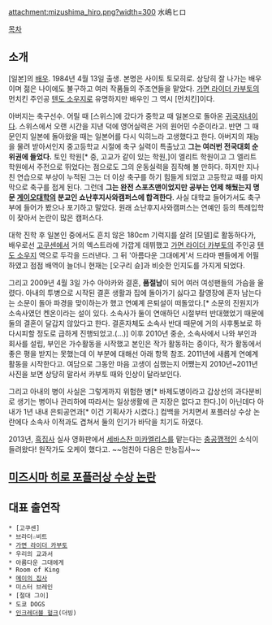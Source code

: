 attachment:mizushima_hiro.png?width=300
水嶋ヒロ

[[목차]]
== 소개 ==
[일본]의 [[배우]]. 1984년 4월 13일 출생. 본명은 사이토 토모히로. 상당히 잘 나가는 배우이며 젊은 나이에도 불구하고 여러 작품들의 주조연들을 맡았다. [[가면 라이더 카부토]]의 먼치킨 주인공 [[텐도 소우지]]로 유명하지만 배우인 그 역시 [먼치킨]이다. 

아버지는 축구선수. 어릴 때 [스위스]에 갔다가 중학교 때 일본으로 돌아온 [[귀국자녀]]이다. 스위스에서 오랜 시간을 지낸 덕에 영어실력은 거의 원어민 수준이라고. 반면 그 때문인지 일본에 돌아왔을 때는 일본어를 다시 익히느라 고생했다고 한다. 아버지의 재능을 물려 받아서인지 중고등학교 시절에 축구 실력이 특출났고 '''그는 여러번 전국대회 순위권에 들었다.''' 토인 학원[* 중, 고교가 같이 있는 학원,]이 엘리트 학원이고 그 엘리트 학원에서 주전으로 뛰었다는 점으로도 그의 운동실력을 짐작해 볼 만하다. 하지만 지나친 연습으로 부상이 누적된 그는 더 이상 축구를 하기 힘들게 되었고 고등학교 때를 마지막으로 축구를 접게 된다. 그런데 '''그는 완전 스포츠맨이었지만 공부는 언제 해뒀는지 명문 [[게이오대학]]의 분교인 쇼난후지사와캠퍼스에 합격한다'''. 사실 대학교 들어가서도 축구부에 들어가 봤으나 포기하고 말았다. 원래 쇼난후지사와캠퍼스는 연예인 등의 특례입학이 잦아서 논란이 많은 캠퍼스다.

대학 진학 후 일본인 중에서도 흔치 않은 180cm 기럭지를 살려 [모델]로 활동하다가, 배우로선 [[고쿠센]]에서 거의 엑스트라에 가깝게 데뷔했고 [[가면 라이더 카부토]]의 주인공 [[텐도 소우지]] 역으로 두각을 드러낸다. 그 뒤 '아름다운 그대에게'서 드라마 팬들에게 어필하였고 점점 배역이 늘더니 현재는 [오구리 슌]과 비슷한 인지도를 가지게 되었다.

그리고 2009년 4월 3일 가수 아야카와 결혼, '''품절남'''이 되어 여러 여성팬들의 가슴을 울렸다. 아내의 투병으로 시작된 결혼 생활과 집에 돌아가기 싫다고 촬영장에 혼자 남는다는 소문이 돌아 파경을 맞이하는가 했고 연예계 은퇴설이 떠돌았다.[* 소문의 진원지가 소속사였던 켄온이라는 설이 있다. 소속사가 둘이 연애하던 시절부터 반대했었기 때문에 둘의 결혼이 달갑지 않았다고 한다. 결혼자체도 소속사 반대 때문에 거의 사후통보로 하다시피할 정도로 급하게 진행되었고.(...)] 이후 2010년 중순, 소속사에서 나와 부인과 회사를 설립, 부인은 가수활동을 시작했고 본인은 작가 활동하는 중이다, 작가 활동에서 좋은 평을 받지는 못했는데 이 부분에 대해선 아래 항목 참조. 2011년에 새롭게 연예계 활동을 시작한다고. 여담으로 그동안 마음 고생이 심했는지 어쨌는지 2010년~2011년 사진을 보면 상당히 말라서 카부토 때와 인상이 달라보인다. 

그리고 아내의 병이 사실은 그렇게까지 위험한 병[* 바제도병이라고 갑상선의 과다분비로 생기는 병이나 관리하에 따라서는 일상생활에 큰 지장은 없다고 한다.]이 아닌데다 아내가 1년 내내 은퇴공연과[* 이건 기획사가 시켰다.] 컴백을 거치면서 포플러상 수상 논란에다 소속사 이적과도 겹쳐서 둘의 인기가 바닥을 치기도 하였다. 

2013년, [[흑집사]] 실사 영화판에서 [[세바스찬 미카엘리스]]를 맡는다는 [[충공깽]]적인 소식이 들려왔다! 원작가도 오케이 했다고. ~~엄친아 다음은 만능집사~~
== [[미즈시마 히로 포플러상 수상 논란]] ==
== 대표 출연작 ==
 * [고쿠센]
 * 브라더☆비트
 * [[가면 라이더 카부토]]
 * 우리의 교과서
 * 아름다운 그대에게
 * Room of King
 * [[메이의 집사]]
 * 미스터 브레인
 * [절대 그이]
 * 도쿄 DOGS
 * [[인크레더블 헐크]](더빙)
